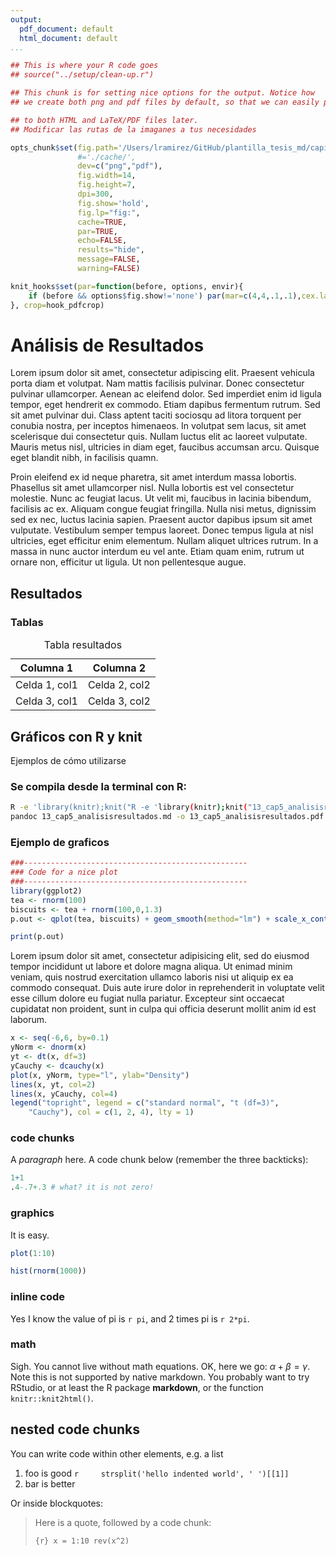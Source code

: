 ```yaml
---
output:
  pdf_document: default
  html_document: default
...
```

```r
## This is where your R code goes
## source("../setup/clean-up.r")
```

```r
## This chunk is for setting nice options for the output. Notice how
## we create both png and pdf files by default, so that we can easily process

## to both HTML and LaTeX/PDF files later.
## Modificar las rutas de la imaganes a tus necesidades

opts_chunk$set(fig.path='/Users/lramirez/GitHub/plantilla_tesis_md/capitulos/figuras/cap5-',
               #='./cache/',
               dev=c("png","pdf"),
               fig.width=14,
               fig.height=7,
               dpi=300,
               fig.show='hold',
               fig.lp="fig:",
               cache=TRUE,
               par=TRUE,
               echo=FALSE,
               results="hide",
               message=FALSE,
               warning=FALSE)

knit_hooks$set(par=function(before, options, envir){
    if (before && options$fig.show!='none') par(mar=c(4,4,.1,.1),cex.lab=.95,cex.axis=.9,mgp=c(2,.7,0),tcl=-.3)
}, crop=hook_pdfcrop)


```
<!--
Capitulo 5 o Análisis de resultados ~20 páginas - Presentar los resultados tal cual son, y analizarlos.
-->
# Análisis de Resultados

Lorem ipsum dolor sit amet, consectetur adipiscing elit. Praesent vehicula porta diam et volutpat. Nam mattis facilisis pulvinar. Donec consectetur pulvinar ullamcorper. Aenean ac eleifend dolor. Sed imperdiet enim id ligula tempor, eget hendrerit ex commodo. Etiam dapibus fermentum rutrum. Sed sit amet pulvinar dui. Class aptent taciti sociosqu ad litora torquent per conubia nostra, per inceptos himenaeos. In volutpat sem lacus, sit amet scelerisque dui consectetur quis. Nullam luctus elit ac laoreet vulputate. Mauris metus nisl, ultricies in diam eget, faucibus accumsan arcu. Quisque eget blandit nibh, in facilisis quamn.

Proin eleifend ex id neque pharetra, sit amet interdum massa lobortis. Phasellus sit amet ullamcorper nisl. Nulla lobortis est vel consectetur molestie. Nunc ac feugiat lacus. Ut velit mi, faucibus in lacinia bibendum, facilisis ac ex. Aliquam congue feugiat fringilla. Nulla nisi metus, dignissim sed ex nec, luctus lacinia sapien. Praesent auctor dapibus ipsum sit amet vulputate. Vestibulum semper tempus laoreet. Donec tempus ligula at nisl ultricies, eget efficitur enim elementum. Nullam aliquet ultrices rutrum. In a massa in nunc auctor interdum eu vel ante. Etiam quam enim, rutrum ut ornare non, efficitur ut ligula. Ut non pellentesque augue.

## Resultados

### Tablas


| Columna 1     | Columna 2     |
| ------------- | ------------- |
| Celda 1, col1 | Celda 2, col2 |
| Celda 3, col1 | Celda 3, col2 |

: Tabla resultados


## Gráficos con R y knit

Ejemplos de cómo utilizarse

### Se compila desde la terminal con R:

```bash
R -e 'library(knitr);knit("R -e 'library(knitr);knit("13_cap5_analisisresultados.Rmd")'")'
pandoc 13_cap5_analisisresultados.md -o 13_cap5_analisisresultados.pdf --template ~/.pandoc/templates/latex.template
```
### Ejemplo de graficos

```r

###--------------------------------------------------
### Code for a nice plot 
###--------------------------------------------------
library(ggplot2)
tea <- rnorm(100)
biscuits <- tea + rnorm(100,0,1.3)
p.out <- qplot(tea, biscuits) + geom_smooth(method="lm") + scale_x_continuous(name="Tea") + scale_y_continuous(name="Biscuits") + theme_bw() 

print(p.out)


```


Lorem ipsum dolor sit amet, consectetur adipisicing elit, sed do eiusmod tempor incididunt ut labore et dolore magna aliqua. Ut enimad minim veniam, quis nostrud exercitation ullamco laboris nisi ut aliquip ex ea commodo consequat. Duis aute irure dolor in reprehenderit in voluptate velit esse cillum dolore eu fugiat nulla pariatur. Excepteur sint occaecat cupidatat non proident, sunt in culpa qui officia deserunt mollit anim id est laborum.

```r
x <- seq(-6,6, by=0.1)
yNorm <- dnorm(x)
yt <- dt(x, df=3)
yCauchy <- dcauchy(x)
plot(x, yNorm, type="l", ylab="Density")
lines(x, yt, col=2)
lines(x, yCauchy, col=4)
legend("topright", legend = c("standard normal", "t (df=3)", 
    "Cauchy"), col = c(1, 2, 4), lty = 1)
```

### code chunks

A _paragraph_ here. A code chunk below (remember the three backticks):

```r
1+1
.4-.7+.3 # what? it is not zero!
```

### graphics

It is easy.


```r
plot(1:10)
```

```r
hist(rnorm(1000))
```

### inline code

Yes I know the value of pi is `r pi`, and 2 times pi is `r 2*pi`.

### math

Sigh. You cannot live without math equations. OK, here we go: $\alpha+\beta=\gamma$. Note this is not supported by native markdown. You probably want to try RStudio, or at least the R package **markdown**, or the function `knitr::knit2html()`.

## nested code chunks

You can write code within other elements, e.g. a list

1. foo is good
    ```r
    strsplit('hello indented world', ' ')[[1]]
    ```
2. bar is better

Or inside blockquotes:

> Here is a quote, followed by a code chunk:
>
> ```{r}
> x = 1:10
> rev(x^2)
> ```

